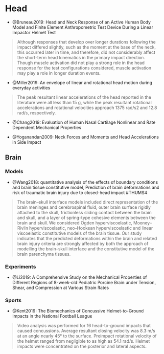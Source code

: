 # Head

- @Bruneau2019: Head and Neck Response of an Active Human Body Model and Finite Element Anthropometric Test Device During a Linear Impactor Helmet Test

> Although responses that develop over longer durations following the impact differed slightly, such as the moment at the base of the neck, this occurred later in time, and therefore, did not considerably affect the short-term head kinematics in the primary impact direction. Though muscle activation did not play a strong role in the head response for the test configurations considered, muscle activation may play a role in longer duration events.


- @Miller2019: An envelope of linear and rotational head motion during everyday activities

> The peak resultant linear accelerations of the head reported in the literature were all less than 15 g, while the peak resultant rotational accelerations and rotational velocities approach 1375 rad/s2 and 12.8 rad/s, respectively.

- @Chang2019: Evaluation of Human Nasal Cartilage Nonlinear and Rate Dependent Mechanical Properties


- @Yoganandan2009: Neck Forces and Moments and Head Accelerations in Side Impact

## Brain


### Models

- @Wang2018: quantitative analysis of the effects of boundary conditions and brain tissue constitutive model, Prediction of brain deformations and risk of traumatic brain injury due to closed-head impact
#THUMS4

> The brain–skull interface models included direct representation of the brain meninges and cerebrospinal fluid, outer brain surface rigidly attached to the skull, frictionless sliding contact between the brain and skull, and a layer of spring-type cohesive elements between the brain and skull. We considered Ogden hyperviscoelastic, Mooney–Rivlin hyperviscoelastic, neo–Hookean hyperviscoelastic and linear viscoelastic constitutive models of the brain tissue. Our study indicates that the predicted deformations within the brain and related brain injury criteria are strongly affected by both the approach of modelling the brain–skull interface and the constitutive model of the brain parenchyma tissues. 


### Experiments

- @Li2019: A Comprehensive Study on the Mechanical Properties of Different Regions of 8-week-old Pediatric Porcine Brain under Tension, Shear, and Compression at Various Strain Rates



### Sports

- @Kent2019: The Biomechanics of Concussive Helmet-to-Ground Impacts in the National Football League

> Video analysis was performed for 16 head-to-ground impacts that caused concussions. Average resultant closing velocity was 8.3 m/s at an angle nearly 45° to the surface. Preimpact rotational velocity of the helmet ranged from negligible to as high as 54.1 rad/s. Helmet impacts were concentrated on the posterior and lateral aspects.

